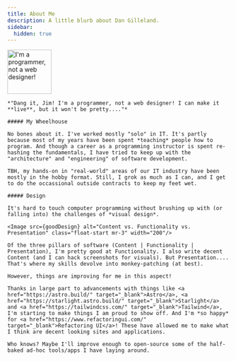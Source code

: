 ```yaml
---
title: About Me
description: A little blurb about Dan Gilleland.
sidebar:
  hidden: true
---
```





<Aside title="Dang it, Jim!">
    <Image src={stoneTrek} alt="I'm a programmer, not a web designer!" class="float-end ml-3" width="100"/>

    *"Dang it, Jim! I'm a programmer, not a web designer! I can make it **live**, but it won't be pretty...."*

    ##### My Wheelhouse

    No bones about it. I've worked mostly "solo" in IT. It's partly because most of my years have been spent *teaching* people how to program. And though a career as a programming instructor is spent re-hashing the fundamentals, I have tried to keep up with the "architecture" and "engineering" of software development.
    
    TBH, my hands-on in "real-world" areas of our IT industry have been mostly in the hobby format. Still, I grok as much as I can, and I get to do the occassional outside contracts to keep my feet wet.

    ##### Design

    It's hard to touch computer programming without brushing up with (or falling into) the challenges of *visual design*.
    
    <Image src={goodDesign} alt="Content vs. Functionality vs. Presentation" class="float-start mr-3" width="200"/>

    Of the three pillars of software (Content | Functionality | Presentation), I'm pretty good at Functionality. I also write decent Content (and I can hack screenshots for visuals). But Presentation.... That's where my skills devolve into monkey-patching (at best).

    However, things are improving for me in this aspect!
    
    Thanks in large part to advancements with things like <a href="https://astro.build/" target="_blank">Astro</a>, <a href="https://starlight.astro.build/" target="_blank">Starlight</a> and <a href="https://tailwindcss.com/" target="_blank">Tailwind</a>, I'm starting to make things I am proud to show off. And I'm *so happy* for <a href="https://www.refactoringui.com/" target="_blank">Refactoring UI</a>! These have allowed me to make what I think are decent looking sites and applications.
    
    Who knows? Maybe I'll improve enough to open-source some of the half-baked ad-hoc tools/apps I have laying around.
</Aside>
